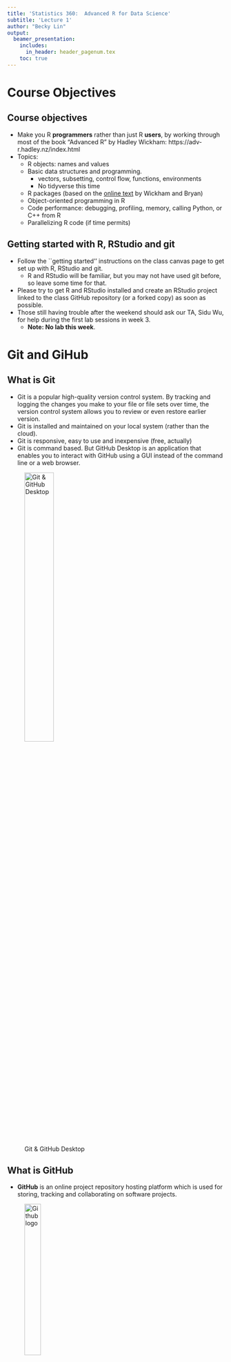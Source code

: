 ```yaml
---
title: 'Statistics 360:  Advanced R for Data Science'
subtitle: 'Lecture 1'
author: "Becky Lin"
output: 
  beamer_presentation:
    includes:
      in_header: header_pagenum.tex
    toc: true
---
```


# Course Objectives

## Course objectives

- Make you R **programmers** rather than just R **users**, by 
working through most of the book "Advanced R" by Hadley Wickham: https://adv-r.hadley.nz/index.html
- Topics:
    - R objects: names and values
    - Basic data structures and programming.
        * vectors, subsetting, control flow, functions, environments
        * No tidyverse this time
    - R packages (based on the [online text](https://r-pkgs.org) 
    by Wickham and Bryan)
    - Object-oriented programming in R
    - Code performance: debugging, profiling, memory, calling 
    Python, or C++ from R
    - Parallelizing R code (if time permits)

## Getting started with R, RStudio and git

- Follow the ``getting started'' instructions on the class canvas 
page to get set up with R, RStudio and git.
    * R and RStudio will be familiar, but you may not have used git
    before, so leave some time for that.
- Please try to get R and RStudio installed and 
create an RStudio project linked to the class GitHub 
repository (or a forked copy) as soon as possible.
- Those still having trouble after the weekend should ask our TA, Sidu Wu,
for help during the first lab sessions in week 3. 
    - **Note: No lab this week**.


# Git and GiHub

## What is Git

- Git is a popular high-quality version control system. By tracking and logging the changes you make to your file or file sets over time, the version control system allows you to review or even restore earlier version. 
- Git is installed and maintained on your local system (rather than the cloud). 
- Git is responsive, easy to use and inexpensive (free, actually)
- Git is command based. But GitHub Desktop is an application that enables you to interact with GitHub using a GUI instead of the command line or a web browser. 

![Git & GitHub Desktop](git-githubDesktop.png){width=40%}


## What is GitHub
  
- **GitHub** is an online project repository hosting platform which is used for storing, tracking and collaborating on software projects.

![Github logo](github.png){width=30%}


- **GitHub**, can be divided into the **Git** and the **Hub**. 
  * The ``Git" implies the version control system; a tool which allows developers to keep track of the constant revisions of their code.
  * The ``Hub" is the community of like-minded individuals who participate. It is all about the collaborative effect of the community, in reviewing, improving, and deriving new ideas from the uploaded code. 

## Why you should use GitHub

The main benefits of using Github

1. Enhanced collaboration and track changes in your code across versions. It keeps track revisions - who changed what, when and where those files are stored.  
2. Make your contribution to open-source projects. 
3. By using GitHub, you make it easier to Get Excellent documentation. 
4. Showcase your work. GitHub is the best tool for you to attract recruiters. 
5. Once you are a verified GitHub Campus Student, you could create private repos and access various developer tools from GitHub's partners.

## Git vs GitHub

![Git vs Github](Git-github.png){width=100%}

## Reading 

- Welcome, Preface and Chapters 1,2 of the text.

# R objects (ch 1 & 2)

## R objects

- In R, data structures and functions are all referred to 
as "objects".
- Objects are created with the assignment operator `<-`; e.g.,  
`x <- c(1,2,3)`.
    - The objects a user creates from the R console are contained in
    the user's workspace, called the global environment. 
    - Use `ls()` to see a list of all objects in the workspace. 
    - Use `rm(x)` to remove object `x` from the workspace.
    
## Digging deeper

* The above understanding is an over-simplification that
is usually OK, but will sometimes lead to misunderstandings
about  memory usage and when R makes copies of objects
* Object copying is a **major** source of computational overhead in R,
so it pays to understand what will trigger it.
- Reference: text, chapter 2

## Binding names and to objects

- The R code `x <- c(1,2,3)` does two things: (i) creates
an object in computer memory 
that contains the values 1, 2, 3 and (ii) "binds" that object to the 
"name" `x`.

\small

```r
# install.packages("lobstr")
library(lobstr)
x <- c(1,2,3)
ls()
obj_addr(x) # changes every time this code chunk is run
```

\normalsize

## Binding multiple names to the same object

* The following binds the name `y` to the same object
that `x` is bound to.

\small

```r
y <- x
obj_addr(y)
```

\normalsize
![Bind two names to the same object](bind2.png){width=60%} 


## Aside: Syntactic *vs* non-syntactic

* Valid, or "syntactic" names in R can consist of letters, digits, . 
and _ but should start with a letter.
* Names that start with . are hidden from directory listing with `ls()`.
* Names that start with _ or a digit are non-syntactic and will cause
an error.
* If you need to create or access a non-syntatic name, use backward
single-quotes ("backticks").

\small

```r
x <- 1
.x <- 1
`_x` <- 1
ls()
```



## Modifying causes copying

* Modifying a variable causes a copy to be made, with the
modified variable name bound to the copy.

\footnotesize

```r
x <- y <- c(1,2,3)
c(obj_addr(x),obj_addr(y))
y[[3]] <- 4 # Note: x[2] <- 10 has the same effect
c(obj_addr(x),obj_addr(y))
```
\normalsize
![Bindings after copying](bindnew.png){width=40%} 

## Tracing copying

* The `tracemem()` function marks an object so that a message is printed
whenever a copy is made.

\small

```r
x <- c(1,2,3)
tracemem(x)
x[[2]] <- 10
untracemem(x)  # remove the trace
x[[1]] <- 10
```

## More on `tracmem()`

* As the output of `tracemem()` suggests, 
the trace is on the object, not the name:

\small

```r
x <- c(1,2,3)
tracemem(x)
y <- x
c(obj_addr(x),obj_addr(y))
y[[2]] <- 10
c(obj_addr(x),obj_addr(y))
```


## Function calls

* R has a reputation for passing copies to functions, but in fact the
copy-on-modify applies to functions too:

\footnotesize

```r
f <- function(arg) { return(arg) }
x <- c(1,2,3)
y <- f(x) # no copy made, so x and y bound to same obj
c(obj_addr(x),obj_addr(y))
f <- function(arg) { arg <- 2*arg; return(arg) }
y <- f(x) # copy made
c(obj_addr(x),obj_addr(y))
```

## Lists

* List elements point to objects too:

\footnotesize


```r
l1 <- list(1, 2, 3)
c(obj_addr(l1),obj_addr(l1[[1]]),obj_addr(l1[[2]]),obj_addr(l1[[3]]))
# Note: ref(l1) will print a nicely formatted version of the above,
# but doesn't work with my slides
```


## Copy-on-modify in lists


\footnotesize

```r
l1 <- l2 <- list(1,2,3)
```

![Bindings before](listbind2.png){width=30%} 

```r
l2[[3]] <- 4
```

![Bindings after modify](listbindnew.png){width=30%} 

## Copies of lists are said to be "shallow"

* As shown above, we copy the list itself and any list **elements** that are modified. This is called a ``shallow" copy. 
* By contrast, a ``deep" copy would be a copy of all elements.

\footnotesize

```r
l1 <- list(1,2,3)
c(obj_addr(l1),obj_addr(l1[[1]]),obj_addr(l1[[2]]),obj_addr(l1[[3]]))
l1[[3]] <- 4 
c(obj_addr(l1),obj_addr(l1[[1]]),obj_addr(l1[[2]]),obj_addr(l1[[3]]))
```


## Data frames are lists with columns as list items 

\footnotesize

```r
dd <- data.frame(x=1:3,y=4:6)
c(obj_addr(dd[[1]]),obj_addr(dd[[2]]))
dd[,2] <- 7:9
c(obj_addr(dd[[1]]),obj_addr(dd[[2]])) # only changes second element
dd[1,] <- c(11,22)
c(obj_addr(dd[[1]]),obj_addr(dd[[2]])) # changes to both elements
dd[1,1] <- 111
c(obj_addr(dd[[1]]),obj_addr(dd[[2]])) # only changes first element
```

## Beware of data frame overhead

* Data frames are convenient, but the convenience comes at a cost.
    * For example, coercion to/from lists

\footnotesize

```r
dd <- data.frame(x=rnorm(100)) # try yourself with rnorm(1e7)
tracemem(dd); tracemem(dd[[1]])
dmed <- lapply(dd,median) # makes a list copy of dd 
dd[[1]] <- dd[[1]] - dmed[[1]] #  
```

##

* Fewer copies if we do the same with a list.

\footnotesize

```r
ll <- list(x=rnorm(100))
tracemem(ll); tracemem(ll[[1]])
lmed <- lapply(ll,median) # no need for a list copy
ll[[1]] <- ll[[1]] - dmed[[1]]
```


## Modify-in-place

* The text says there are two exceptions to the copy-on-modify:
    1. Modify an element of an object with one binding, or 
    2. Modify an environment.
but in my experiments, only the second applies.

\footnotesize

```r
v <- c(1,2,3) # creates object (1,2,3) and binds v to it
tracemem(v)
v[[3]] <- 4 # for me, this triggers a copy
```

##

![environments](env1.png){width=40%} ![environments](env2.png){width=40%}

\footnotesize

```r
e1 <- rlang::env(a = 1, b = 2, c = 3)
e2 <- e1
# note: can't use tracemem() on an environment
e1$c <- 4
e2$c
```

## Object size

* Use `lobstr::obj_size()` to find the size of objects.

\footnotesize

```r
obj_size(dd)
obj_size(ll)
obj_size(e1)
obj_size(e2)
```

## Recap of key functions

- `tracemem()`: tracks an object so that a message is printed whenever it is copied.
- `untracemem()`: untrack an object.
- `lobstr::ref()`: display a tree of object addresses.
- `lobstr::obj_addr()`: gives the address (in memory) of an object that a name points to.
- `lobstr::obj_size()`: Gives the size (in memory) of an object. 
